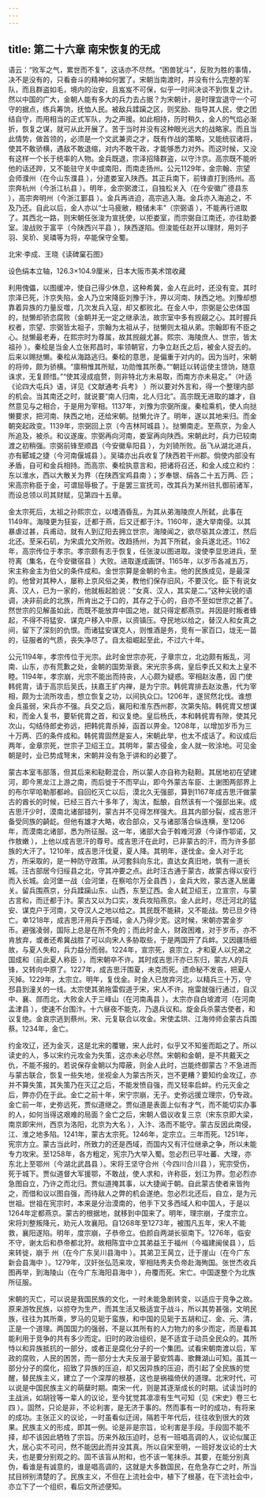 ```yaml
---
---
---
```

title: 第二十六章 南宋恢复的无成
---




语云：“败军之气，累世而不复”，这话亦不尽然。“困兽犹斗”，反败为胜的事情，决不是没有的，只看奋斗的精神如何罢了。宋朝当南渡时，并没有什么完整的军队，而且群盗如毛，境内的治安，且岌岌不可保，似乎一时间决谈不到恢复之计。然以中国的广大，金朝人能有多大的兵力去占据？为宋朝计，是时理宜退守一个可守的据点，练兵筹饷，抚恤人民。被敌兵蹂躏之区，则奖励、指导其人民，使之团结自守，而用相当的正式军队，为之声援。如此相持，历时稍久，金人的气焰必渐折，恢复之谋，就可从此开展了。苦于当时并没有这种眼光远大的战略家。而且当此情势，做首领的，必须是一个文武兼资之才，既有作战的策略，又能统驭诸将，使其不敢骄横，遇敌不敢退缩，对内不敢干政，才能够悉力对外。而这时候，又没有这样一个长于统率的人物。金兵既退，宗泽招降群盗，以守汴京。高宗既不能听他的话还跸，又不能驻守关中或南阳，而南走扬州。公元1129年，金宗翰、宗望会师濮州（在今山东濮县 ），分遣娄室入陕西。其正兵南下，前锋直打到扬州。高宗奔杭州（今浙江杭县 ）。明年，金宗弼渡江，自独松关入（在今安徽广德县东 ），高宗奔明州（今浙江鄞县 ）。金兵再进迫，高宗逃入海。金兵亦入海追之，不及乃还。自此以后，金人亦以“士马疲敝，粮储未丰”（宗弼语 ），不能再行进取了。其西北一路，则宋朝任张浚为宣抚使，以拒娄室，而宗弼自江南还，亦往助娄室。浚战败于富平（今陕西兴平县 ），陕西遂陷。但浚能任赵开以理财，用刘子羽、吴玠、吴璘等为将，卒能保守全蜀。

北宋·李成、王晓《读碑窠石图》

设色绢本立轴，126.3×104.9厘米，日本大阪市美术馆收藏



利用傀儡，以图缓冲，使自己得少休息，这种希冀，金人在此时，还没有变。其时宗泽已死，汴京失陷，金人乃立宋降臣刘豫于汴，畀以河南、陕西之地。刘豫却想靠着异族的力量反噬，几次发兵入寇，却又都败北。在金人中，宗弼是公忠体国的，挞懒却骄恣腐败（金朝并无一定之继承法，故宗室中多有觊觎之心。其时握兵权者，宗望、宗弼皆太祖子，宗翰为太祖从子，挞懒则太祖从弟。宗翰即有不臣之心。挞懒最老寿，在熙宗时为尊属，故其觊觎尤甚。熙宗、海陵庶人、世宗，皆太祖孙 ）。秦桧是当金人立张邦昌时，率领朝官，力争立赵氏之后，被金人捉去的。后来以赐挞懒。秦桧从海路逃归。秦桧的意思，是偏重于对内的。因为当时，宋朝的将帅，颇为骄横。“廪稍惟其所赋，功勋惟其所奏。”“朝廷以转运使主馈饷，随意诛求，无复顾惜。”“使其浸成疽赘，则非特北方未易取，而南方亦未易定。”（叶适《论四大屯兵》语，详见《文献通考·兵考》 ）所以要对外言和，得一个整理内部的机会。当其南还之时，就说要“南人归南，北人归北”。高宗既无进取的雄才，自然意见与之相合，于是用为宰相。1137年，刘豫为宗弼所废。秦桧乘机，使人向挞懒要求，把河南、陕西之地，还给宋朝。挞懒允许了。明年，遂以其地来归。而金朝突起政变。1139年，宗弼回上京（今吉林阿城县 ）。挞懒南走。至燕京，为金人所追及，被杀。和议遂废。宗弼再向河南，娄室再向陕西。宋朝此时，兵力已较南渡之初稍强。宗弼前锋至顺昌（今安徽阜阳县 ），为刘锜所败。岳飞从湖北进兵，亦有郾城之捷（今河南偃城县 ）。吴璘亦出兵收复了陕西若干州郡。倘使内部没有矛盾，自可和金兵相持。而高宗、秦桧执意言和，把诸将召还，和金人成立和约：东以淮水，西以大散关为界（在陕西宝鸡县南 ）；岁奉银、绢各二十五万两、匹；宋高宗称臣于金，可谓屈辱极了。于是罢三宣抚司，改其兵为某州驻扎御前诸军，而设总领以司其财赋，见第四十五章。

金太宗死后，太祖之孙熙宗立，以嗜酒昏乱，为其从弟海陵庶人所弑，此事在1149年。海陵更为狂妄，迁都于燕，后又迁都于汴。1160年，遂大举南侵。以其暴虐过甚，兵甫动，就有人到辽阳去拥立世宗。海陵闻之，欲尽驱其众渡江，然后北还。至采石矶，为宋虞允文所败。改趋扬州，为其下所弑，金兵遂北还。1162年，高宗传位于孝宗。孝宗颇有志于恢复，任张浚以图进取。浚使李显忠进兵，至符离（集名，在今安徽宿县 ）大败。进取遂成画饼。1165年，以岁币各减五万，宋主称金主为伯父的条件成和。金世宗算是金朝的令主。他的民族成见，是最深的。他曾对其种人，屡称上京风俗之美，教他们保存旧风，不要汉化。臣下有说女真、汉人，已为一家的，他就板起脸说：“女真、汉人，其实是二。”这种尖锐的语调，决非前此的北族，所肯出之于口的，其存之于心的，自亦不至如世宗之甚了。然世宗的见解虽如此，而既不能放弃中国之地，就只得定都燕京。并因是时叛者蜂起，不得不将猛安、谋克户移入中原，以资镇压。夺民地以给之，替汉人和女真之间，留下了深刻的仇恨。而诸猛安谋克人，则惟酒是务，竞有一家百口，垅无一苗的，征服者的气质，丧失净尽了。自太祖崛起至此，不过六十年。

公元1194年，孝宗传位于光宗。此时金世宗亦死，子章宗立，北边颇有叛乱，河南、山东，亦有荒歉之处，金朝的国势渐衰。宋光宗多病，皇后李氏又和太上皇不睦。1194年，孝宗崩，光宗不能出而持丧，人心颇为疑惑。宰相赵汝愚，因 门使韩侂胄，请于高宗后吴氏，扶嘉王扩内禅，是为宁宗。韩侂胄排去赵汝愚，代为宰相，颇为士流所攻击，想立恢复之功，以间执众口。1206年，遂贸然北伐。谁想金兵虽弱，宋兵亦不强。兵交之后，襄阳和淮东西州郡，次第失陷。韩侂胄又想谋和，而金人复书，要斩侂胄之首，和议复绝。皇后杨氏，本和韩侂胄有隙，使其兄次山，勾结侍郎史弥远，把韩侂胄杀掉，函首以畀金。1208年，以增加岁币为三十万两、匹的条件成和。韩侂胄固然是妄人，宋朝此举，也太不成话了。和议成后两年，金章宗死，世宗子卫绍王立。其明年，蒙古侵金，金人就一败涂地。可见金朝是时，业已势成弩末，宋朝并没有急于讲和的必要了。

蒙古本室韦部落，但其后来和鞑靼混合，所以蒙人亦自称为鞑靼。其居地初在望建河，即今黑龙江上游之南，而后徙于不而罕山，即今外蒙古车臣、土谢图两部界上的布尔罕哈勒那都岭。自回纥灭亡以后，漠北久无强部，算到1167年成吉思汗做蒙古的酋长的时候，已经三百六十多年了，淘汰，酝酿，自然该有一个强部出来。成吉思汗少时，漠南北诸部错列，蒙古并不见得怎样强大。且其内部分裂，成吉思汗备受同族的齮龁。但他有雄才大略，收合部众，又与诸部落合纵连横，至1206年，而漠南北诸部，悉为所征服。这一年，诸部大会于斡难河源（今译作鄂诺，又作敖嫩 ），上他以成吉思汗的尊号。成吉思汗在此时，已非蒙古的汗，而为许多部族的大汗了。1210年，成吉思汗伐夏，夏人降。其明年，遂伐金。金人对于北方，所采取的，是一种防守政策。从河套斜向东北，直达女真旧地，筑有一道长城。汪古部居今归绥县之北，守其冲要之点。此时汪古通于蒙古，故蒙古得以安行而入长城。会河堡一战（会河堡，在察哈尔万全县西 ），金兵大败，蒙古遂入居庸关。留兵围燕京，分兵蹂躏山东、山西，东至辽西。金人弑卫绍王，立宣宗，与蒙古言和，而迁都于汴。蒙古又以为口实，发兵攻陷燕京。金人此时，尽迁河北的猛安、谋克户于河南，又夺汉人之地以给之。其民既不能耕，又不能战。势已旦夕待亡。幸1218年，成吉思汗用兵于西域，金人乃得少宽。这时候，宋朝亦罢金岁币。避强凌弱，国际上总是在所不免的；而此时金人，财政困难，对于岁币，亦不肯放弃，或者还希冀战胜了可以向宋人多胁取些，于是两国开了兵衅。又因疆场细故，与夏人失和，兵力益分而弱。1224年，宣宗死，哀宗立，才和夏人以兄弟之国成和（前此夏人称臣 ），而宋朝卒不许。其时成吉思汗亦已东归，蒙古人的兵锋，又转向中原了。1227年，成吉思汗围夏，未克而死。遗命秘不发丧，把夏人灭掉。1229年，太宗立。明年，复伐金。时金人已放弃河北，以精兵三十万，守邳县到潼关的一线。太宗使其弟拖雷假道于宋，宋人不许。拖雷就强行通过，自汉中、襄、郧而北，大败金人于三峰山（在河南禹县 ）。太宗亦自白坡渡河（在河南孟津县 ），使速不台围汴。十六昼夜不能克，乃退兵议和。旋金兵杀蒙古使者，和议复绝。金哀宗逃到蔡州。宋、元复联合以攻金。宋使孟珙、江海帅师会蒙古兵围蔡。1234年，金亡。

约金攻辽，还为金灭，这是北宋的覆辙，宋人此时，似乎又不知鉴而蹈之了。所以读史的人，多以宋约元攻金为失策，这亦未必尽然。宋朝和金朝，是不共戴天之仇，不能不报的。若说保存金朝以为障蔽，则金人此时，岂能终御蒙古？不急进而与蒙古联合，恢复一些失地，坐视金人为蒙古所灭，岂不更糟？要知约金攻辽，亦并不算失策，其失策乃在灭辽之后，不能发愤自强，而又轻率启衅。约元灭金之后，弊亦仍在于此。金亡之前十年，宋宁宗崩，无子。史弥远援立理宗，仍专政。金亡前一年，史弥远死，贾似道继之。贾似道是表面上似有才气，而不能切实办事的人，如何当得这艰难的局面？金亡之后，宋朝人倡议收复三京（宋东京即大梁，南京即宋州，西京为洛阳，北京为大名 ），入汴、洛而不能守。蒙古反因此南侵，江、淮之地多陷。1241年，蒙古太宗死。1246年，定宗立。三年而死。1251年，宪宗方立。蒙古当此时，所致力的还是西域，而国内又有汗位继承之争，所以未能专力攻宋。至1258年，各方粗定，宪宗乃大举入蜀。忽必烈已平吐蕃、大理，亦东北上至鄂州（今湖北武昌县 ）。宋将王坚守合州（今四川合川县 ），宪宗受伤，死于城下。贾似道督大军援鄂，不敢战，使人求和，许称臣，划江为界。忽必烈亦急图自立，乃许之而北归。贾似道掩其事，以大捷闻于朝。自此蒙古使者来皆拘之，而借和议以图自强，而待敌人之弊的机会遂绝。忽必烈北还后，自立，是为元世祖。世祖在宪宗时，本来是分治漠南的，他手下又多西域人和中国人，于是以1264年定都燕京。蒙古的根据地，就移到中国来了。明年，理宗崩，子度宗立。宋将刘整叛降元，劝元人攻襄阳。自1268年至1273年，被围凡五年，宋人不能救，襄阳遂陷。明年，度宗崩，子恭帝立。伯颜自两湖长驱南下。1276年，临安不守，谢太后和恭帝都北狩。故相陈宜中立其弟益王于福州（今福建闽侯县 ），后来转徙，崩于 州（在今广东吴川县海中 ）。其弟卫王昺立，迁于崖山（在今广东新会县海中 ）。1279年，汉奸张弘范来攻，宰相陆秀夫负帝赴海殉国。张世杰收兵图再举，到海陵山（在今广东海阳县海中 ），舟覆而死。宋亡。中国遂整个为北族所征服。

宋朝的灭亡，可以说是我国民族的文化，一时未能急剧转变，以适应于竞争之故。原来游牧民族，以掠夺为生产，而其生活又极适宜于战斗，所以其势甚强，文明民族，往往为其所乘，罗马的见轭于蛮族，和中国的见轭于五胡和辽、金、元、清，正是一个道理。两国国力的强弱，不是以其所有的人力物力的多少而定，而是看其能利用于竞争的共有多少而定。旧时的政治组织，是不适宜于动员全民众的。其所恃以和异族抵抗的一部分，或者正是腐化分子的一个集团。试看宋朝南渡以后，军政的腐败，人民的困苦，而一部分士大夫反溺于晏安鸩毒、歌舞湖山可知。虽其一部分分子的腐化，招致了异族的压迫，却又因异族的压迫，而引起了全民族的觉醒，替民族主义，建立了一个深厚的根基，这也是祸福倚伏的道理。北宋时代，可以说是中国民族主义的萌蘖时期。南宋一代，则是其逐渐成长的时期。试读当时的主战派，如胡铨等一辈人的议论，至今犹觉其凛凛有生气可知（见《宋史》卷三七四 ）。固然，只论是非，不论利害，是无济于事的。然而事有一时的成功，有将来的成功。主张正义的议论，一时虽看似迂阔，隔若干年代后，往往收到很大的效果。民族主义的形成，即其一例。论是非是宗旨，论利害是手段。手段固不能不择，却不该因此牺牲了宗旨。历来外敌压迫时，总有一班唱高调的人，议论似属正大，居心实不可问，然不能因此而并没其真。所以自宋至明，一班好发议论的士大夫，也是要分别观之的。固不该盲从附和，也不该一笔抹杀。其要，在能分别真伪，看谁是有诚意的，谁是唱高调的，这就是大多数国民，在危急存亡之时，所当拭目辨别清楚的了。民族主义，不但在上流社会中，植下了根基，在下流社会中，亦立下了一个组织，看后文所述便知。
